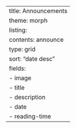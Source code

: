 ---
title: Announcements
theme: morph
listing: 
  contents: announce
  type: grid
  sort: "date desc"
  fields: 
    - image
    - title
    - description
    - date
    - reading-time
---
